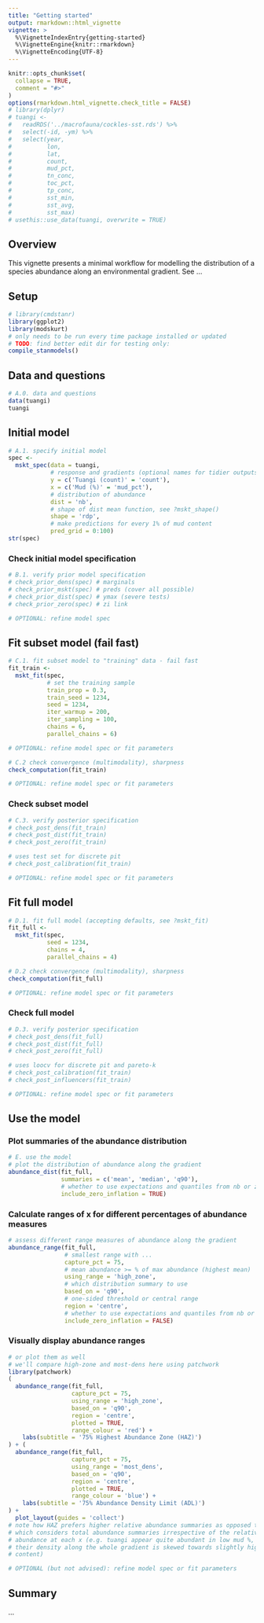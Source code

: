```yaml
---
title: "Getting started"
output: rmarkdown::html_vignette
vignette: >
  %\VignetteIndexEntry{getting-started}
  %\VignetteEngine{knitr::rmarkdown}
  %\VignetteEncoding{UTF-8}
---
```


```r
knitr::opts_chunk$set(
  collapse = TRUE,
  comment = "#>"
)
options(rmarkdown.html_vignette.check_title = FALSE)
# library(dplyr)
# tuangi <-
#   readRDS('../macrofauna/cockles-sst.rds') %>%
#   select(-id, -ym) %>%
#   select(year,
#          lon,
#          lat,
#          count,
#          mud_pct,
#          tn_conc,
#          toc_pct,
#          tp_conc,
#          sst_min,
#          sst_avg,
#          sst_max)
# usethis::use_data(tuangi, overwrite = TRUE)
```

## Overview

This vignette presents a minimal workflow for modelling the distribution of a species abundance along an environmental gradient. See ...

## Setup

```r
# library(cmdstanr)
library(ggplot2)
library(modskurt)
# only needs to be run every time package installed or updated
# TODO: find better edit dir for testing only:
compile_stanmodels()
```

## Data and questions

```r
# A.0. data and questions
data(tuangi)
tuangi
```

## Initial model

```r
# A.1. specify initial model
spec <-
  mskt_spec(data = tuangi,
            # response and gradients (optional names for tidier outputs)
            y = c('Tuangi (count)' = 'count'),
            x = c('Mud (%)' = 'mud_pct'),
            # distribution of abundance
            dist = 'nb',
            # shape of dist mean function, see ?mskt_shape()
            shape = 'rdp',
            # make predictions for every 1% of mud content
            pred_grid = 0:100)
str(spec)
```

### Check initial model specification

```r
# B.1. verify prior model specification
# check_prior_dens(spec) # marginals
# check_prior_mskt(spec) # preds (cover all possible)
# check_prior_dist(spec) # ymax (severe tests)
# check_prior_zero(spec) # zi link
```

```r
# OPTIONAL: refine model spec
```

## Fit subset model (fail fast)

```r
# C.1. fit subset model to "training" data - fail fast
fit_train <-
  mskt_fit(spec,
           # set the training sample
           train_prop = 0.3,
           train_seed = 1234, 
           seed = 1234,
           iter_warmup = 200,
           iter_sampling = 100,
           chains = 6,
           parallel_chains = 6)

# OPTIONAL: refine model spec or fit parameters

# C.2 check convergence (multimodality), sharpness
check_computation(fit_train)
```

```r
# OPTIONAL: refine model spec or fit parameters
```

### Check subset model

```r
# C.3. verify posterior specification
# check_post_dens(fit_train)
# check_post_dist(fit_train)
# check_post_zero(fit_train)
```

```r
# uses test set for discrete pit
# check_post_calibration(fit_train)
```

```r
# OPTIONAL: refine model spec or fit parameters
```

## Fit full model

```r
# D.1. fit full model (accepting defaults, see ?mskt_fit)
fit_full <-
  mskt_fit(spec,
           seed = 1234,
           chains = 4,
           parallel_chains = 4)

# D.2 check convergence (multimodality), sharpness
check_computation(fit_full)
```

```r
# OPTIONAL: refine model spec or fit parameters
```

### Check full model

```r
# D.3. verify posterior specification
# check_post_dens(fit_full)
# check_post_dist(fit_full)
# check_post_zero(fit_full)
```

```r
# uses loocv for discrete pit and pareto-k
# check_post_calibration(fit_train)
# check_post_influencers(fit_train)
```

```r
# OPTIONAL: refine model spec or fit parameters
```

## Use the model

### Plot summaries of the abundance distribution

```r
# E. use the model
# plot the distribution of abundance along the gradient
abundance_dist(fit_full,
               summaries = c('mean', 'median', 'q90'),
               # whether to use expectations and quantiles from nb or zinbl
               include_zero_inflation = TRUE)
```

### Calculate ranges of x for different percentages of abundance measures

```r
# assess different range measures of abundance along the gradient
abundance_range(fit_full,
                # smallest range with ...
                capture_pct = 75,
                # mean abundance >= % of max abundance (highest mean)
                using_range = 'high_zone',
                # which distribution summary to use
                based_on = 'q90',
                # one-sided threshold or central range
                region = 'centre',
                # whether to use expectations and quantiles from nb or zinbl
                include_zero_inflation = FALSE)
```

### Visually display abundance ranges

```r
# or plot them as well
# we'll compare high-zone and most-dens here using patchwork
library(patchwork)
(
  abundance_range(fit_full,
                  capture_pct = 75,
                  using_range = 'high_zone',
                  based_on = 'q90',
                  region = 'centre',
                  plotted = TRUE,
                  range_colour = 'red') +
    labs(subtitle = '75% Highest Abundance Zone (HAZ)')
) + (
  abundance_range(fit_full,
                  capture_pct = 75,
                  using_range = 'most_dens',
                  based_on = 'q90',
                  region = 'centre',
                  plotted = TRUE,
                  range_colour = 'blue') +
    labs(subtitle = '75% Abundance Density Limit (ADL)')
) +
  plot_layout(guides = 'collect')
# note how HAZ prefers higher relative abundance summaries as opposed to ADL
# which considers total abundance summaries irrespective of the relative
# abundance at each x (e.g. tuangi appear quite abundant in low mud %, but
# their density along the whole gradient is skewed towards slightly higher mud
# content)
```

```r
# OPTIONAL (but not advised): refine model spec or fit parameters
```

## Summary

...
